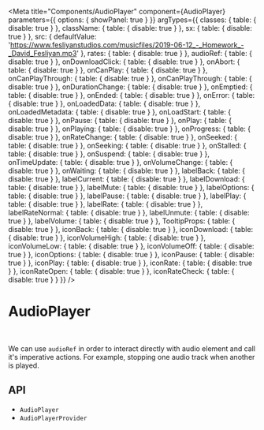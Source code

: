 

<Meta
  title="Components/AudioPlayer"
  component={AudioPlayer}
  parameters={{
    options: { showPanel: true }
  }}
  argTypes={{
    classes: {
      table: {
        disable: true
      }
    },
    className: {
      table: {
        disable: true
      }
    },
    sx: {
      table: {
        disable: true
      }
    },
    src: {
      defaultValue: 'https://www.fesliyanstudios.com/musicfiles/2019-06-12_-_Homework_-_David_Fesliyan.mp3'
    },
    rates: {
      table: {
        disable: true
      }
    },
    audioRef: {
      table: {
        disable: true
      }
    },
    onDownloadClick: {
      table: {
        disable: true
      }
    },
    onAbort: {
      table: {
        disable: true
      }
    },
    onCanPlay: {
      table: {
        disable: true
      }
    },
    onCanPlayThrough: {
      table: {
        disable: true
      }
    },
    onCanPlayThrough: {
      table: {
        disable: true
      }
    },
    onDurationChange: {
      table: {
        disable: true
      }
    },
    onEmptied: {
      table: {
        disable: true
      }
    },
    onEnded: {
      table: {
        disable: true
      }
    },
    onError: {
      table: {
        disable: true
      }
    },
    onLoadedData: {
      table: {
        disable: true
      }
    },
    onLoadedMetadata: {
      table: {
        disable: true
      }
    },
    onLoadStart: {
      table: {
        disable: true
      }
    },
    onPause: {
      table: {
        disable: true
      }
    },
    onPlay: {
      table: {
        disable: true
      }
    },
    onPlaying: {
      table: {
        disable: true
      }
    },
    onProgress: {
      table: {
        disable: true
      }
    },
    onRateChange: {
      table: {
        disable: true
      }
    },
    onSeeked: {
      table: {
        disable: true
      }
    },
    onSeeking: {
      table: {
        disable: true
      }
    },
    onStalled: {
      table: {
        disable: true
      }
    },
    onSuspend: {
      table: {
        disable: true
      }
    },
    onTimeUpdate: {
      table: {
        disable: true
      }
    },
    onVolumeChange: {
      table: {
        disable: true
      }
    },
    onWaiting: {
      table: {
        disable: true
      }
    },
    labelBack: {
      table: {
        disable: true
      }
    },
    labelCurrent: {
      table: {
        disable: true
      }
    },
    labelDownload: {
      table: {
        disable: true
      }
    },
    labelMute: {
      table: {
        disable: true
      }
    },
    labelOptions: {
      table: {
        disable: true
      }
    },
    labelPause: {
      table: {
        disable: true
      }
    },
    labelPlay: {
      table: {
        disable: true
      }
    },
    labelRate: {
      table: {
        disable: true
      }
    },
    labelRateNormal: {
      table: {
        disable: true
      }
    },
    labelUnmute: {
      table: {
        disable: true
      }
    },
    labelVolume: {
      table: {
        disable: true
      }
    },
    TooltipProps: {
      table: {
        disable: true
      }
    },
    iconBack: {
      table: {
        disable: true
      }
    },
    iconDownload: {
      table: {
        disable: true
      }
    },
    iconVolumeHigh: {
      table: {
        disable: true
      }
    },
    iconVolumeLow: {
      table: {
        disable: true
      }
    },
    iconVolumeOff: {
      table: {
        disable: true
      }
    },
    iconOptions: {
      table: {
        disable: true
      }
    },
    iconPause: {
      table: {
        disable: true
      }
    },
    iconPlay: {
      table: {
        disable: true
      }
    },
    iconRate: {
      table: {
        disable: true
      }
    },
    iconRateOpen: {
      table: {
        disable: true
      }
    },
    iconRateCheck: {
      table: {
        disable: true
      }
    }
  }}
/>

# AudioPlayer

<Description of={AudioPlayer} />

<Canvas>
  <Story story={stories.Demo} name="Demo" />
</Canvas>

<ArgsTable story="Demo" />

<br />

We can use `audioRef` in order to interact directly with audio element and call it's imperative actions. For example,
stopping one audio track when another is played.

<Canvas>
  <Story story={stories.ImperativeActions} name="Imperative Actions" />
</Canvas>

## API

<ul>
  <li>
    <LinkTo kind="components-api-AudioPlayer" story="page">
      <code>AudioPlayer</code>
    </LinkTo>
  </li>
  <li>
    <LinkTo kind="components-api-AudioPlayerProvider" story="page">
      <code>AudioPlayerProvider</code>
    </LinkTo>
  </li>
</ul>
